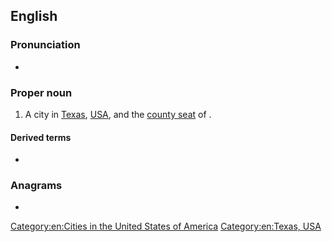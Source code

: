 ==English==
{{wikipedia}}

===Pronunciation===
* {{IPA|/ɛlˈpæsoʊ/|lang=en}}

===Proper noun===
{{en-proper noun|head=El Paso}}

# A city in [[Texas]], [[USA]], and the [[county seat]] of {{l|en|El Paso County}}.

====Derived terms====
* {{l|en|El Paso County}}

===Anagrams===
* {{anagrams|en|aslope}}

[[Category:en:Cities in the United States of America]]
[[Category:en:Texas, USA]]